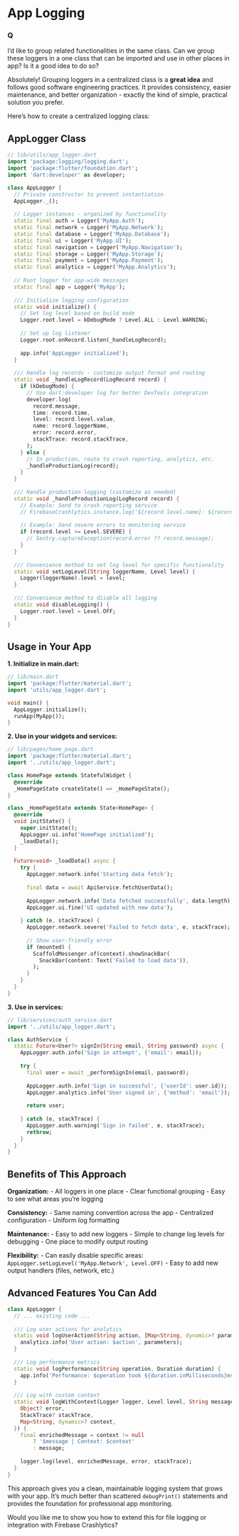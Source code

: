 # App Logging

::: {.callout-note appearance="simple" collapse="false"}
### Q 

I'd like to group related functionalities in the same class. Can we group these loggers in a one class that can be imported and use in other places in app? Is it a good idea to do so?
:::


Absolutely! Grouping loggers in a centralized class is a **great idea** and follows good software engineering practices. It provides consistency, easier maintenance, and better organization - exactly the kind of simple, practical solution you prefer.

Here's how to create a centralized logging class:

## AppLogger Class

```dart
// lib/utils/app_logger.dart
import 'package:logging/logging.dart';
import 'package:flutter/foundation.dart';
import 'dart:developer' as developer;

class AppLogger {
  // Private constructor to prevent instantiation
  AppLogger._();
  
  // Logger instances - organized by functionality
  static final auth = Logger('MyApp.Auth');
  static final network = Logger('MyApp.Network');
  static final database = Logger('MyApp.Database');
  static final ui = Logger('MyApp.UI');
  static final navigation = Logger('MyApp.Navigation');
  static final storage = Logger('MyApp.Storage');
  static final payment = Logger('MyApp.Payment');
  static final analytics = Logger('MyApp.Analytics');
  
  // Root logger for app-wide messages
  static final app = Logger('MyApp');
  
  /// Initialize logging configuration
  static void initialize() {
    // Set log level based on build mode
    Logger.root.level = kDebugMode ? Level.ALL : Level.WARNING;
    
    // Set up log listener
    Logger.root.onRecord.listen(_handleLogRecord);
    
    app.info('AppLogger initialized');
  }
  
  /// Handle log records - customize output format and routing
  static void _handleLogRecord(LogRecord record) {
    if (kDebugMode) {
      // Use dart:developer log for better DevTools integration
      developer.log(
        record.message,
        time: record.time,
        level: record.level.value,
        name: record.loggerName,
        error: record.error,
        stackTrace: record.stackTrace,
      );
    } else {
      // In production, route to crash reporting, analytics, etc.
      _handleProductionLog(record);
    }
  }
  
  /// Handle production logging (customize as needed)
  static void _handleProductionLog(LogRecord record) {
    // Example: Send to crash reporting service
    // FirebaseCrashlytics.instance.log('${record.level.name}: ${record.message}');
    
    // Example: Send severe errors to monitoring service
    if (record.level >= Level.SEVERE) {
      // Sentry.captureException(record.error ?? record.message);
    }
  }
  
  /// Convenience method to set log level for specific functionality
  static void setLogLevel(String loggerName, Level level) {
    Logger(loggerName).level = level;
  }
  
  /// Convenience method to disable all logging
  static void disableLogging() {
    Logger.root.level = Level.OFF;
  }
}
```

## Usage in Your App

**1. Initialize in main.dart:**

```dart
// lib/main.dart
import 'package:flutter/material.dart';
import 'utils/app_logger.dart';

void main() {
  AppLogger.initialize();
  runApp(MyApp());
}
```

**2. Use in your widgets and services:**

```dart
// lib/pages/home_page.dart
import 'package:flutter/material.dart';
import '../utils/app_logger.dart';

class HomePage extends StatefulWidget {
  @override
  _HomePageState createState() => _HomePageState();
}

class _HomePageState extends State<HomePage> {
  @override
  void initState() {
    super.initState();
    AppLogger.ui.info('HomePage initialized');
    _loadData();
  }
  
  Future<void> _loadData() async {
    try {
      AppLogger.network.info('Starting data fetch');
      
      final data = await ApiService.fetchUserData();
      
      AppLogger.network.info('Data fetched successfully', data.length);
      AppLogger.ui.fine('UI updated with new data');
      
    } catch (e, stackTrace) {
      AppLogger.network.severe('Failed to fetch data', e, stackTrace);
      
      // Show user-friendly error
      if (mounted) {
        ScaffoldMessenger.of(context).showSnackBar(
          SnackBar(content: Text('Failed to load data')),
        );
      }
    }
  }
}
```

**3. Use in services:**

```dart
// lib/services/auth_service.dart
import '../utils/app_logger.dart';

class AuthService {
  static Future<User?> signIn(String email, String password) async {
    AppLogger.auth.info('Sign in attempt', {'email': email});
    
    try {
      final user = await _performSignIn(email, password);
      
      AppLogger.auth.info('Sign in successful', {'userId': user.id});
      AppLogger.analytics.info('User signed in', {'method': 'email'});
      
      return user;
      
    } catch (e, stackTrace) {
      AppLogger.auth.warning('Sign in failed', e, stackTrace);
      rethrow;
    }
  }
}
```

## Benefits of This Approach

**Organization:**
- All loggers in one place
- Clear functional grouping
- Easy to see what areas you're logging

**Consistency:**
- Same naming convention across the app
- Centralized configuration
- Uniform log formatting

**Maintenance:**
- Easy to add new loggers
- Simple to change log levels for debugging
- One place to modify output routing

**Flexibility:**
- Can easily disable specific areas: `AppLogger.setLogLevel('MyApp.Network', Level.OFF)`
- Easy to add new output handlers (files, network, etc.)

## Advanced Features You Can Add

```dart
class AppLogger {
  // ... existing code ...
  
  /// Log user actions for analytics
  static void logUserAction(String action, [Map<String, dynamic>? parameters]) {
    analytics.info('User action: $action', parameters);
  }
  
  /// Log performance metrics
  static void logPerformance(String operation, Duration duration) {
    app.info('Performance: $operation took ${duration.inMilliseconds}ms');
  }
  
  /// Log with custom context
  static void logWithContext(Logger logger, Level level, String message, {
    Object? error,
    StackTrace? stackTrace,
    Map<String, dynamic>? context,
  }) {
    final enrichedMessage = context != null 
        ? '$message | Context: $context'
        : message;
        
    logger.log(level, enrichedMessage, error, stackTrace);
  }
}
```

This approach gives you a clean, maintainable logging system that grows with your app. It's much better than scattered `debugPrint()` statements and provides the foundation for professional app monitoring.

Would you like me to show you how to extend this for file logging or integration with Firebase Crashlytics?